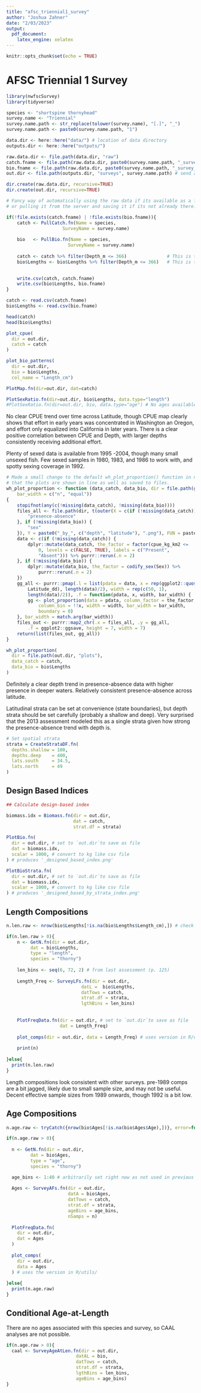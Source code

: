 ```yaml
---
title: "afsc_triennial1_survey"
author: "Joshua Zahner"
date: "2/03/2023"
output: 
  pdf_document:
    latex_engine: xelatex
---
```


```r
knitr::opts_chunk$set(echo = TRUE)
```

# AFSC Triennial 1 Survey

```r
library(nwfscSurvey)
library(tidyverse)

species <- "shortspine thornyhead"
survey.name <- "Triennial"
survey.name.path <- str_replace(tolower(survey.name), "[.]", "_")
survey.name.path <- paste0(survey.name.path, "1")

data.dir <- here::here("data/") # location of data directory
outputs.dir <- here::here("outputs/")

raw.data.dir <- file.path(data.dir, "raw")
catch.fname <- file.path(raw.data.dir, paste0(survey.name.path, "_survey_catch.csv")) # raw survey catch filename
bio.fname <- file.path(raw.data.dir, paste0(survey.name.path, "_survey_bio.csv"))     # raw survey bio filename
out.dir <- file.path(outputs.dir, "surveys", survey.name.path) # send all plot/data outputs here
```

```r
dir.create(raw.data.dir, recursive=TRUE)
dir.create(out.dir, recursive=TRUE)
```


```r
# Fancy way of automatically using the raw data if its available as a file
# or pulling it from the server and saving it if its not already there.

if(!file.exists(catch.fname) | !file.exists(bio.fname)){
    catch <- PullCatch.fn(Name = species, 
                     SurveyName = survey.name)
                     
    bio   <- PullBio.fn(Name = species, 
                       SurveyName = survey.name)
    
    catch <- catch %>% filter(Depth_m <= 366)               # This is the same assumption made in 2013
    bio$Lengths <- bio$Lengths %>% filter(Depth_m <= 366)   # This is the same assumption made in 2013

    
    write.csv(catch, catch.fname)
    write.csv(bio$Lengths, bio.fname)
}

catch <- read.csv(catch.fname)
bio$Lengths <- read.csv(bio.fname)

head(catch)
head(bio$Lengths)
```

```r
plot_cpue(
  dir = out.dir, 
  catch = catch
)

plot_bio_patterns(
  dir = out.dir, 
  bio = bio$Lengths, 
  col_name = "Length_cm")

PlotMap.fn(dir=out.dir, dat=catch)

PlotSexRatio.fn(dir=out.dir, bio$Lengths, data.type="length")
#PlotSexRatio.fn(dir=out.dir, bio, data.type="age") # No ages available

```

No clear CPUE trend over time across Latitude, though CPUE map clearly shows that effort in early years was concentrated in Washington an Oregon, and effort only equalized into California in later years. There is a clear positive correlation between CPUE and Depth, with larger depths consistently receiving additional effort. 

Plenty of sexed data is available from 1995 -2004, though many small unsexed fish. Few sexed samples in 1980, 1983, and 1986 to work with, and spotty sexing coverage in 1992.

```r
# Made a small change to the default wh_plot_proportion() function in nwfscSurvey so
# that the plots are shown in line as well as saved to files.
wh_plot_proportion <- function (data_catch, data_bio, dir = file.path(getwd(), "plots"), 
    bar_width = c("n", "equal")) 
{
    stopifnot(any(c(!missing(data_catch), !missing(data_bio))))
    files_all <- file.path(dir, t(outer(X = c(if (!missing(data_catch)) {
        "presence-absence"
    }, if (!missing(data_bio)) {
        "sex"
    }), Y = paste0("_by_", c("depth", "latitude"), ".png"), FUN = paste0)))
    data <- c(if (!missing(data_catch)) {
        dplyr::mutate(data_catch, the_factor = factor(cpue_kg_km2 <= 
            0, levels = c(FALSE, TRUE), labels = c("Present", 
            "Absent"))) %>% purrr::rerun(.n = 2)
    }, if (!missing(data_bio)) {
        dplyr::mutate(data_bio, the_factor = codify_sex(Sex)) %>% 
            purrr::rerun(.n = 2)
    })
    gg_all <- purrr::pmap(.l = list(pdata = data, x = rep(ggplot2::quos(Depth_m, 
        Latitude_dd), length(data)/2), width = rep(c(50, 1), 
        length(data)/2)), .f = function(pdata, x, width, bar_width) {
        gg <- plot_proportion(data = pdata, column_factor = the_factor, 
            column_bin = !!x, width = width, bar_width = bar_width, 
            boundary = 0)
    }, bar_width = match.arg(bar_width))
    files_out <- purrr::map2_chr(.x = files_all, .y = gg_all, 
        .f = ggplot2::ggsave, height = 7, width = 7)
    return(list(files_out, gg_all))
}

wh_plot_proportion(
  dir = file.path(out.dir, "plots"),
  data_catch = catch,
  data_bio = bio$Lengths
)
```
Definitely a clear depth trend in presence-absence data with higher presence in deeper waters. Relatively consistent presence-absence across latitude.

Latitudinal strata can be set at convenience (state boundaries), but depth strata should be set carefully (probably a shallow and deep). Very surprised that the 2013 assessment modeled this as a single strata given how strong the presence-absence trend with depth is.

```r
# Set spatial strata
strata = CreateStrataDF.fn(
  depths.shallow = 100,
  depths.deep    = 400,
  lats.south     = 34.5,
  lats.north     = 49
)
```

## Design Based Indices
```r
## Calculate design-based index

biomass.idx = Biomass.fn(dir = out.dir, 
                         dat = catch,  
                         strat.df = strata)

PlotBio.fn(
  dir = out.dir, # set to `out.dir`to save as file
  dat = biomass.idx,
  scalar = 1000, # convert to kg like csv file
) # produces '_designed_based_index.png'

PlotBioStrata.fn(
  dir = out.dir, # set to `out.dir`to save as file
  dat = biomass.idx,
  scalar = 1000, # convert to kg like csv file
) # produces '_designed_based_by_strata_index.png'

```

## Length Compositions

```r
n.len.raw <- nrow(bio$Lengths[!is.na(bio$Lengths$Length_cm),]) # check is data available

if(n.len.raw > 0){
    n <- GetN.fn(dir = out.dir, 
         dat = bio$Lengths, 
         type = "length", 
         species = "thorny")
      
    len_bins <- seq(6, 72, 2) # from last assessment (p. 125)
    
    Length_Freq <- SurveyLFs.fn(dir = out.dir, 
                            datL =  bio$Lengths, 
                            datTows = catch,
                            strat.df = strata,
                            lgthBins = len_bins)
    
    
    PlotFreqData.fn(dir = out.dir, # set to `out.dir`to save as file 
                    dat = Length_Freq)
    
    plot_comps(dir = out.dir, data = Length_Freq) # uses version in R/utils/
    
    print(n)
    
}else{
  print(n.len.raw)
}

```
Length compositions look consistent with other surveys. pre-1989 comps are a bit jagged, likely due to small sample size, and may not be useful. Decent effective sample sizes from 1989 onwards, though 1992 is a bit low.

## Age Compositions

```r
n.age.raw <- tryCatch({nrow(bio$Ages[!is.na(bio$Ages$Age),])}, error=function(e){0}) # check is data available

if(n.age.raw > 0){
  
  n <- GetN.fn(dir = out.dir,
         dat = bio$Ages,
         type = "age",
         species = "thorny")

  age_bins <- 1:40 # arbitrarily set right now as not used in previous assessment
  
  Ages <- SurveyAFs.fn(dir = out.dir,
                       datA = bio$Ages,
                       datTows = catch,
                       strat.df = strata,
                       ageBins = age_bins,
                       nSamps = n)
  
  PlotFreqData.fn(
    dir = out.dir,
    dat = Ages
  )
  
  plot_comps(
    dir = out.dir,
    data = Ages
  ) # uses the version in R/utils/
  
}else{
  print(n.age.raw)
}

```

## Conditional Age-at-Length
There are no ages associated with this species and survey, so CAAL analyses are not possible.
```r
if(n.age.raw > 0){
  caal <- SurveyAgeAtLen.fn(dir = out.dir,
                          datAL = bio,
                          datTows = catch,
                          strat.df = strata,
                          lgthBins = len_bins,
                          ageBins = age_bins) 
}
```

